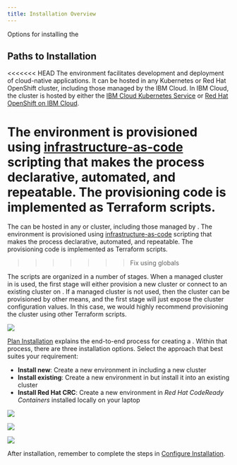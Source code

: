 ```yaml
---
title: Installation Overview
---
```



<PageDescription>

Options for installing the <Globals name="env"/>

</PageDescription>

## Paths to Installation

<<<<<<< HEAD
The <Globals string="longName"/> environment facilitates development and deployment of cloud-native applications.
It can be hosted in any Kubernetes or Red Hat OpenShift cluster, including those managed by the IBM Cloud. In IBM Cloud, the cluster is hosted by either the [IBM Cloud Kubernetes Service](https://cloud.ibm.com/docs/containers) or
[Red Hat OpenShift on IBM Cloud](https://cloud.ibm.com/docs/openshift).

The environment is provisioned using [infrastructure-as-code](/admin/iasc) scripting that makes the process declarative, automated, and repeatable. The provisioning code is implemented as Terraform scripts.
=======
The <Globals name="longName"/> <Globals name="env"/> can be hosted in any <Globals name="kube"/> or <Globals name="ocp"/> cluster, including those managed by <Globals name="ic"/>. The environment is provisioned using [infrastructure-as-code](/admin/iasc) scripting that makes the process declarative, automated, and repeatable. The provisioning code is implemented as Terraform scripts.
>>>>>>> Fix using globals

The scripts are organized in a number of stages. When a managed cluster in <Globals name="ic"/> is used, the first stage will either provision a new cluster or connect to an existing cluster on <Globals name="ic"/>. If a managed <Globals name="ic"/> cluster is not used, then the cluster can be provisioned by other means, and the first stage will just expose the cluster configuration values. In this case, we would highly recommend provisioning the cluster using other Terraform scripts.

![](/images/install.png)

[Plan Installation](/admin/plan-installation) explains the end-to-end process for creating a <Globals name="ic"/>. Within that process, there are three installation options. Select the approach that best suites your requirement:
- **Install new**: Create a new environment in <Globals name="ic"/> including a new cluster
- **Install existing**: Create a new environment in <Globals name="ic"/> but install it into an existing cluster
- **Install Red Hat CRC**: Create a new environment in *Red Hat CodeReady Containers* installed locally on your laptop

<Row>
<Column colLg={4} colMd={4} noGutterMdLeft>
<ArticleCard
    color="dark"
    title="Install New"
    subTitle="Create a new <Globals name=&quot;ic&quot; /> managed cluster with the <Globals name=&quot;env&quot; /> installed"
    href="/admin/installation-ibm-cloud"
    >

![](/images/sysadmins2.jpg)

</ArticleCard>
</Column>
<Column colLg={4} colMd={4} noGutterMdLeft>
<ArticleCard
    color="dark"
    title="Install Existing"
    subTitle="Install the <Globals name=&quot;env&quot; /> into an existing <Globals name=&quot;ic&quot; /> managed cluster"
    href="/admin/installation-existing"
    >

![](/images/sysadmins.jpg)

</ArticleCard>
</Column>
<Column colLg={4} colMd={4} noGutterMdLeft>
<ArticleCard
    color="dark"
    title="Install Red Hat CRC"
    subTitle="Install the <Globals name=&quot;env&quot; /> into Red Hat CodeReady Containers"
    href="/admin/installation-crc"
    >

![](/images/code2.jpg)

</ArticleCard>
</Column>
</Row>

After installation, remember to complete the steps in [Configure Installation](/admin/config-install).
